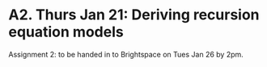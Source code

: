 # A2. Thurs Jan 21: Deriving recursion equation models

Assignment 2: to be handed in to Brightspace on Tues Jan 26 by 2pm.
